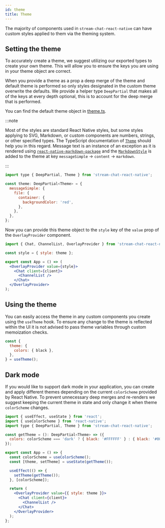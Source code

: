 ```yaml
---
id: theme
title: Theme
---
```


The majority of components used in `stream-chat-react-native` can have custom styles applied to them via the theming system.

## Setting the theme

To accurately create a theme, we suggest utilizing our exported types to create your own theme. This will allow you to ensure the keys you are using in your theme object are correct.

When you provide a theme as a prop a deep merge of the theme and default theme is performed so only styles designated in the custom theme overwrite the defaults. We provide a helper type `DeepPartial` that makes all of the keys at every depth optional, this is to account for the deep merge that is performed.

You can find the default theme object in [theme.ts](https://github.com/GetStream/stream-chat-react-native/blob/develop/package/src/contexts/themeContext/utils/theme.ts).

:::note

Most of the styles are standard React Native styles, but some styles applying to SVG, Markdown, or custom components are numbers, strings, or other specified types.
The TypeScript documentation of [`Theme`](https://github.com/GetStream/stream-chat-react-native/blob/main/package/src/contexts/themeContext/utils/theme.ts) should help you in this regard.
Message text is an instance of an exception as it is rendered using [`react-native-markdown-package`](https://github.com/andangrd/react-native-markdown-package) and the [`MarkdownStyle`](https://github.com/andangrd/react-native-markdown-package/blob/master/styles.js) is added to the theme at key `messageSimple` -> `content` -> `markdown`.

:::

```jsx
import type { DeepPartial, Theme } from 'stream-chat-react-native';

const theme: DeepPartial<Theme> = {
  messageSimple: {
    file: {
      container: {
        backgroundColor: 'red',
      },
    },
  },
};
```

Now you can provide this theme object to the `style` key of the `value` prop of the `OverlayProvider` component.

```jsx
import { Chat, ChannelList, OverlayProvider } from 'stream-chat-react-native';

const style = { style: theme };

export const App = () => (
  <OverlayProvider value={style}>
    <Chat client={client}>
      <ChannelList />
    </Chat>
  </OverlayProvider>
);
```

## Using the theme

You can easily access the theme in any custom components you create using the `useTheme` hook. To ensure any change to the theme is reflected within the UI it is not advised to pass theme variables through custom memoization checks.

```jsx
const {
  theme: {
    colors: { black },
  },
} = useTheme();
```

## Dark mode

If you would like to support dark mode in your application, you can create and apply different themes depending on the current `colorScheme` provided by React Native. To prevent unnecessary deep merges and re-renders we suggest keeping the current theme in state and only change it when theme `colorScheme` changes.

```jsx
import { useEffect, useState } from 'react';
import { useColorScheme } from 'react-native';
import type { DeepPartial, Theme } from 'stream-chat-react-native';

const getTheme = (): DeepPartial<Theme> => ({
  colors: colorScheme === 'dark' ? { black: '#FFFFFF' } : { black: '#000000' },
});

export const App = () => {
  const colorScheme = useColorScheme();
  const [theme, setTheme] = useState(getTheme());

  useEffect(() => {
    setTheme(getTheme());
  }, [colorScheme]);

  return (
    <OverlayProvider value={{ style: theme }}>
      <Chat client={client}>
        <ChannelList />
      </Chat>
    </OverlayProvider>
  );
};
```

